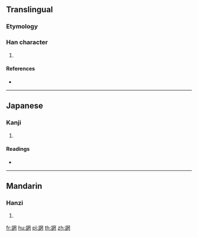 {{character info/new}}
==Translingual==

===Etymology===
{{Han compound|言|罔|c1=s|c2=p|t1=say|ls=psc}}

===Han character===
{{Han char|rn=149|rad=言|as=08|sn=15|four=|canj=YRBTV}}

# {{defn|Han|sort=言08}}

====References====
* {{Han ref|kx=1165.230|dkj=35597|dj=1631.070|hdz=63986.090|uh=8AB7|ud=35511}}

----

==Japanese==

===Kanji===
{{ja-kanji|grade=|rs=言08}}

# {{defn|lang=ja|sort=言08}}

====Readings====
* {{ja-readings|on=[[ぼう]] (bō), [[もう]] (mō)|kun=[[しいる]] (shiiru)|nanori=}}

----

==Mandarin==

===Hanzi===
{{cmn-hanzi|pin=[[wǎng]] ([[wang3]])|wg=wang<sup>3</sup>}}

# {{defn|lang=cmn|sort=言08}}

[[fr:誷]]
[[hu:誷]]
[[pl:誷]]
[[th:誷]]
[[zh:誷]]